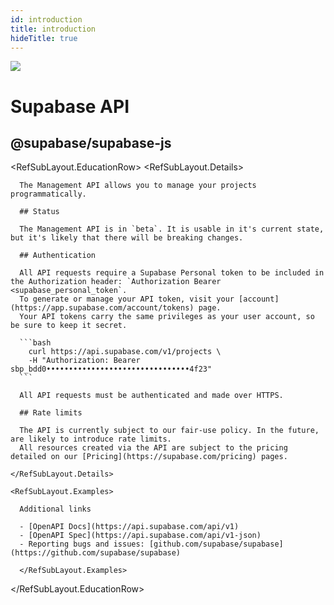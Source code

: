 ```yaml
---
id: introduction
title: introduction
hideTitle: true
---
```


<div className="flex items-start gap-6 not-prose mb-16">
  <img src="/docs/img/icons/api-icon.svg" className="w-8 h-8 rounded" />
  <div className="flex flex-col gap-2">
    <h1 className="text-3xl text-scale-1200 m-0">Supabase API</h1>
    <h2 className="text-base font-mono text-scale-1100">@supabase/supabase-js</h2>
  </div>
</div>

<RefSubLayout.EducationRow>
  <RefSubLayout.Details>

      The Management API allows you to manage your projects programmatically.

      ## Status

      The Management API is in `beta`. It is usable in it's current state, but it's likely that there will be breaking changes.

      ## Authentication

      All API requests require a Supabase Personal token to be included in the Authorization header: `Authorization Bearer <supabase_personal_token`.
      To generate or manage your API token, visit your [account](https://app.supabase.com/account/tokens) page.
      Your API tokens carry the same privileges as your user account, so be sure to keep it secret.

      ```bash
        curl https://api.supabase.com/v1/projects \
        -H "Authorization: Bearer sbp_bdd0••••••••••••••••••••••••••••••••4f23"
      ```

      All API requests must be authenticated and made over HTTPS.

      ## Rate limits

      The API is currently subject to our fair-use policy. In the future, are likely to introduce rate limits.
      All resources created via the API are subject to the pricing detailed on our [Pricing](https://supabase.com/pricing) pages.

    </RefSubLayout.Details>

    <RefSubLayout.Examples>

      Additional links

      - [OpenAPI Docs](https://api.supabase.com/api/v1)
      - [OpenAPI Spec](https://api.supabase.com/api/v1-json)
      - Reporting bugs and issues: [github.com/supabase/supabase](https://github.com/supabase/supabase)

      </RefSubLayout.Examples>

  </RefSubLayout.EducationRow>
